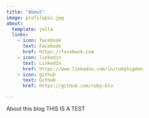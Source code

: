 ```yaml
---
title: "About"
image: profilepic.jpg
about:
  template: jolla
  links:
    - icon: facebook
      text: Facebook
      href: https://facebook.com
    - icon: linkedin
      text: LinkedIn
      href: https://www.linkedin.com/in/rubyhigdon
    - icon: github
      text: Github
      href: https://github.com/ruby-blu

---
```


About this blog
THIS IS A TEST